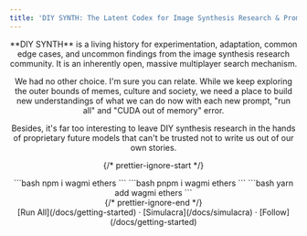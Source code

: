 ```yaml
---
title: 'DIY SYNTH: The Latent Codex for Image Synthesis Research & Prompt Engineers'
---
```



<Header />

<div className="font-sourceReg text-offWhite">
**DIY SYNTH** is a living history for experimentation, adaptation, common edge cases, and uncommon findings from the image synthesis research community. It is an inherently open, massive multiplayer search mechanism.

We had no other choice. I'm sure you can relate. While we keep exploring the outer bounds of memes, culture and society, we need a place to build new understandings of what we can do now with each new prompt, "run all" and "CUDA out of memory" error.

Besides, it's far too interesting to leave DIY synthesis research in the hands of proprietary future models that can't be trusted not to write us out of our own stories.
</div>

{/* prettier-ignore-start */}
<div className="max-w-xs mx-auto mt-5 mb-8 text-center text-offWhite install">
  <Nextra.Tabs className="font-sourceSemi text-offWhite" items={['prompts', 'mods', 'weights', 'training', 'synths', 'specs']}>
    <Nextra.Tab className="font-sourceLight">
```bash
npm i wagmi ethers
```
    </Nextra.Tab>
    <Nextra.Tab className="font-sourceLight">
```bash
pnpm i wagmi ethers
```
    </Nextra.Tab>
    <Nextra.Tab className="font-sourceLight">
```bash
yarn add wagmi ethers
```
    </Nextra.Tab>
  </Nextra.Tabs>
</div>
{/* prettier-ignore-end */}

<div className="mb-20 text-center">
  [Run All](/docs/getting-started) · [Simulacra](/docs/simulacra) ·
  [Follow](/docs/getting-started)
</div>
